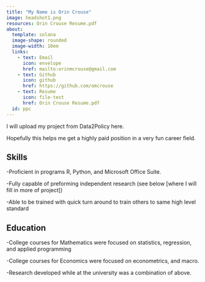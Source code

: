 ---
title: "My Name is Orin Crouse"
image: headshot1.png
resources: Orin Crouse Resume.pdf
about:
  template: solana
  image-shape: rounded
  image-width: 10em
  links: 
    - text: Email
      icon: envelope
      href: mailto:orinmcrouse@gmail.com
    - text: Github
      icon: github
      href: https://github.com/omcrouse
    - text: Resume
      icon: file-text
      href: Orin Crouse Resume.pdf
  id: ppc
---

:::{ppc}

I will upload my project from Data2Policy here.

Hopefully this helps me get a highly paid position in a very fun career field.

## Skills
 
-Proficient in programs R, Python, and Microsoft Office Suite.

-Fully capable of preforming independent research (see below [where I will fill in more of project])

-Able to be trained with quick turn around to train others to same high level standard

## Education
-College courses for Mathematics were focused on statistics, regression, and applied programming

-College courses for Economics were focused on econometrics, and macro.

-Research developed while at the university was a combination of above.







:::
